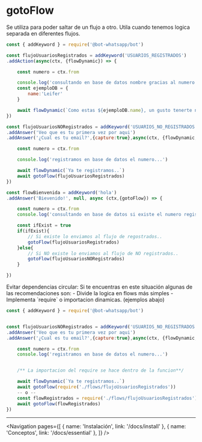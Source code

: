
# gotoFlow

Se utiliza para poder saltar de un flujo a otro. Utila cuando tenemos logica separada en diferentes flujos.

```js
const { addKeyword } = require('@bot-whatsapp/bot')

const flujoUsuariosRegistrados = addKeyword('USUARIOS_REGISTRADOS')
.addAction(async(ctx, {flowDynamic}) => {

    const numero = ctx.from

    console.log('consultando en base de datos nombre gracias al numero...')
    const ejemploDB = {
        name:'Leifer'
    }

    await flowDynamic(`Como estas ${ejemploDB.name}, un gusto tenerte nuvamente`)
})

const flujoUsuariosNORegistrados = addKeyword('USUARIOS_NO_REGISTRADOS')
.addAnswer('Veo que es tu primera vez por aqui')
.addAnswer('¿Cual es tu email?',{capture:true},async(ctx, {flowDynamic, gotoFlow}) => {

    const numero = ctx.from

    console.log('registramos en base de datos el numero...')

    await flowDynamic(`Ya te registramos..`)
    await gotoFlow(flujoUsuariosRegistrados)
})

const flowBienvenida = addKeyword('hola')
.addAnswer('Bievenido!', null, async (ctx,{gotoFlow}) => {

    const numero = ctx.from
    console.log('consultando en base de datos si existe el numero registrado....')

    const ifExist = true
    if(ifExist){
        // Si existe lo enviamos al flujo de regostrados..
        gotoFlow(flujoUsuariosRegistrados)
    }else{
        // Si NO existe lo enviamos al flujo de NO registrados..
        gotoFlow(flujoUsuariosNORegistrados)
    }

})


```

<Alert>
   Evitar dependencias circular: Si te encuentras en este situación algunas de las recomendaciones son:
   - Divide la logica en flows más simples
   - Implementa `require` o importacion dinamicas. (ejemplos abajo)

</Alert>


```js
const { addKeyword } = require('@bot-whatsapp/bot')


const flujoUsuariosNORegistrados = addKeyword('USUARIOS_NO_REGISTRADOS')
.addAnswer('Veo que es tu primera vez por aqui')
.addAnswer('¿Cual es tu email?',{capture:true},async(ctx, {flowDynamic, gotoFlow}) => {

    const numero = ctx.from
    console.log('registramos en base de datos el numero...')


    /** La importacion del require se hace dentro de la funcion**/

    await flowDynamic(`Ya te registramos..`)
    await gotoFlow(require('./flows/flujoUsuariosRegistrados')) 
    -- o --
    const flowRegistrados = require('./flows/flujoUsuariosRegistrados')
    await gotoFlow(flowRegistrados) 
})


```


---

<Navigation
    pages={[
        { name: 'Instalación', link: '/docs/install' },
        { name: 'Conceptos', link: '/docs/essential' },
    ]}
/>

